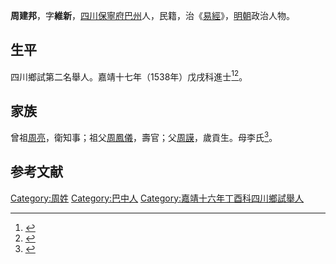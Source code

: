 {{Otheruses|other=名为周维新的其他人物|周维新}}
{{明清人物信息框
| 姓名 = 周建邦
| 原名 =
| 圖片名稱= 
| 圖片大小 =
| 圖片說明 = 
| 最高職務 =
| 國家 = 大明 
| 爵位 =
| 籍貫 = [[四川|四川]][[保寧府|保寧府]][[巴州|巴州]]
| 族裔 = 
| 字號 = 
| 諡號 =
| 出生日期 = 五月二十七日
| 出生地點 = 
| 逝世日期 = 卒年不詳 
| 逝世地點 =
| 墓葬 =
| 配偶 = 王氏
| 親屬 = 曾祖[[周亮|周亮]]，祖[[周鳳儀|周鳳儀]]，父[[周謨|周謨]]，母李氏
| 出身 =
* 嘉靖十七年戊戌科進士出身
| 經歷 =
| 著作 = 
}}
'''周建邦'''{{BD|1505年||1564年||}}，字'''維新'''，[[四川|四川]][[保寧府|保寧府]][[巴州|巴州]]人，民籍，治《[[易經|易經]]》，[[明朝|明朝]]政治人物。

== 生平 ==
四川鄉試第二名舉人。嘉靖十七年（1538年）戊戌科進士<ref>{{Cite book|title=《皇明贡举考》卷五|author=[[张朝瑞|张朝瑞]]|publisher=《续修四库全书》史部第828册|year=|isbn=|location=|pages=}}</ref><ref>{{Cite book|title=贡举志五种 上|author=鲁小俊，江俊伟著|publisher=武汉大学出版社|year=2009|isbn=978-7-307-07043-1|location=武汉|pages=}}</ref>。

== 家族 ==
曾祖[[周亮|周亮]]，衛知事；祖父[[周鳳儀|周鳳儀]]，壽官；父[[周謨|周謨]]，歲貢生。母李氏<ref>{{Cite book|title=天一阁藏明代科举录选刊 登科录 点校本|author=龚延明主编|publisher=宁波出版社|year=2016|isbn=978-7-5526-2320-8|location=宁波|pages=|quote=《天一閣藏明代科舉錄選刊.登科錄》之《嘉靖十七年戊戌科進士登科錄》}}</ref>。

==参考文献==
{{reflist}}

{{嘉靖十七年戊戌科殿試金榜}}

{{Authority control}}
{{DEFAULTSORT:}}
[[Category:周姓|Category:周姓]]
[[Category:巴中人|Category:巴中人]]
[[Category:嘉靖十六年丁酉科四川鄉試舉人|Category:嘉靖十六年丁酉科四川鄉試舉人]]


{{明朝人物小作品}}
